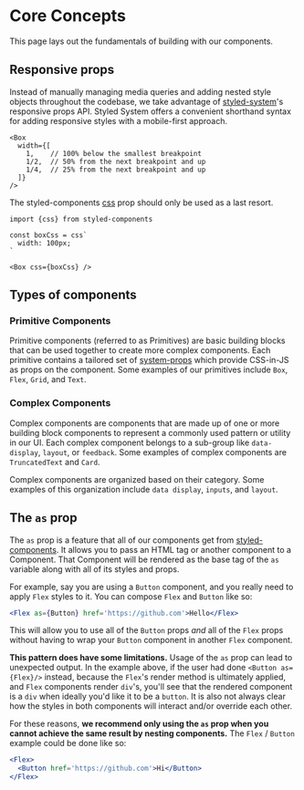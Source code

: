 
# Core Concepts

This page lays out the fundamentals of building with our components.

## Responsive props
Instead of manually managing media queries and adding nested style objects throughout the codebase, we take advantage of [styled-system](https://github.com/styled-system/styled-system)'s responsive props API.  Styled System offers a convenient shorthand syntax for adding responsive styles with a mobile-first approach.

```
<Box
  width={[
    1,    // 100% below the smallest breakpoint
    1/2,  // 50% from the next breakpoint and up
    1/4,  // 25% from the next breakpoint and up
  ]}
/>
```

The styled-components [css](https://styled-components.com/docs/api) prop should only be used as a last resort.

```
import {css} from styled-components

const boxCss = css`
  width: 100px;
`

<Box css={boxCss} />
```

## Types of components

### Primitive Components

 Primitive components (referred to as Primitives) are basic building blocks that can be used together to create more complex components.  Each primitive contains a tailored set of [system-props](/system-props) which provide CSS-in-JS as props on the component.  Some examples of our primitives include `Box`, `Flex`, `Grid`, and `Text`.

### Complex Components

 Complex components are components that are made up of one or more building block components to represent a commonly used pattern or utility in our UI.  Each complex component belongs to a sub-group like `data-display`, `layout`, or `feedback`. Some examples of complex components are `TruncatedText` and `Card`.

Complex components are organized based on their category.  Some examples of this organization include `data display`, `inputs`, and `layout`.


 ## The `as` prop
 The `as` prop is a feature that all of our components get from [styled-components](https://www.styled-components.com). It allows you to pass an HTML tag or another component to a Component.  That Component will be rendered as the base tag of the `as` variable along with all of its styles and props.


 For example, say you are using a `Button` component, and you really need to apply `Flex` styles to it. You can compose `Flex` and `Button` like so:

 ```.jsx
 <Flex as={Button} href='https://github.com'>Hello</Flex>
 ```

 This will allow you to use all of the `Button` props _and_ all of the `Flex` props without having to wrap your `Button` component in another `Flex` component.

 **This pattern does have some limitations.** Usage of the `as` prop can lead to unexpected output. In the example above, if the user had done `<Button as={Flex}/>` instead, because the `Flex`'s render method is ultimately applied, and `Flex` components render `div`'s, you'll see that the rendered component is a `div` when ideally you'd like it to be a `button`. It is also not always clear how the styles in both components will interact and/or override each other.

For these reasons, **we recommend only using the `as` prop when you cannot achieve the same result by nesting components.** The `Flex` / `Button` example could be done like so:

```.jsx
<Flex>
  <Button href='https://github.com'>Hi</Button>
</Flex>
```
